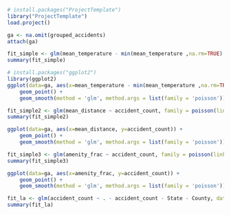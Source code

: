 ```r
# install.packages("ProjectTemplate")
library("ProjectTemplate")
load.project()
```

```r
ga <- na.omit(grouped_accidents)
attach(ga)
```
```r
fit_simple <- glm(mean_temperature - min(mean_temperature ,na.rm=TRUE) ~ accident_count, family = poisson(link="log"))
summary(fit_simple)

```
```r
# install.packages("ggplot2")
library(ggplot2)
ggplot(data=ga, aes(x=mean_temperature - min(mean_temperature ,na.rm=TRUE), y=accident_count)) + 
    geom_point() +
    geom_smooth(method = 'glm', method.args = list(family = 'poisson'))
```
```r
fit_simple2 <- glm(mean_distance ~ accident_count, family = poisson(link="log"))
summary(fit_simple2)
```
```r
ggplot(data=ga, aes(x=mean_distance, y=accident_count)) + 
    geom_point() +
    geom_smooth(method = 'glm', method.args = list(family = 'poisson'))
```

```r
fit_simple3 <- glm(amenity_frac ~ accident_count, family = poisson(link="log"))
summary(fit_simple3)

```
```r
ggplot(data=ga, aes(x=amenity_frac, y=accident_count)) + 
    geom_point() +
    geom_smooth(method = 'glm', method.args = list(family = 'poisson'))
```

```r
fit_la <- glm(accident_count ~ . - accident_count - State - County, data=ga, family = poisson(link="log"))
summary(fit_la)
```

